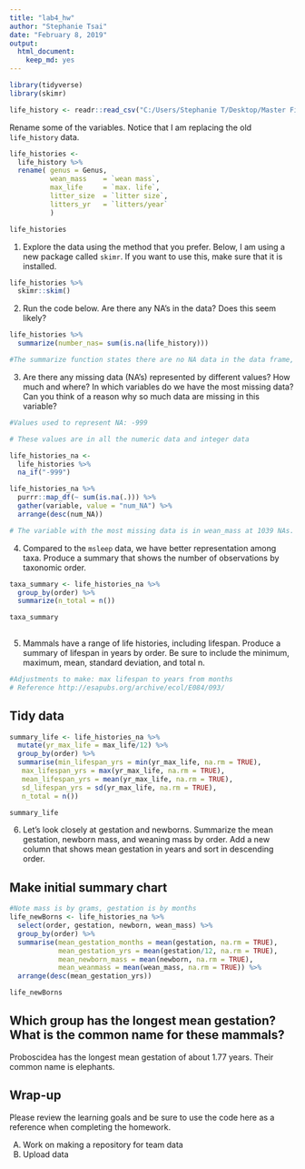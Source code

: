 ---
title: "lab4_hw"
author: "Stephanie Tsai"
date: "February 8, 2019"
output: 
  html_document: 
    keep_md: yes
---

```{r}
library(tidyverse)
library(skimr)
```


```{r}
life_history <- readr::read_csv("C:/Users/Stephanie T/Desktop/Master File/class_files-master/mammal_lifehistories_v2.csv")
```

Rename some of the variables. Notice that I am replacing the old `life_history` data.
```{r}
life_histories <- 
  life_history %>% 
  rename( genus = Genus,
          wean_mass    = `wean mass`,
          max_life     = `max. life`,
          litter_size  = `litter size`,
          litters_yr   = `litters/year`
          )

life_histories
```

1. Explore the data using the method that you prefer. Below, I am using a new package called `skimr`. If you want to use this, make sure that it is installed.


```{r}
life_histories %>% 
  skimr::skim()
```

2. Run the code below. Are there any NA's in the data? Does this seem likely?
```{r}
life_histories %>% 
  summarize(number_nas= sum(is.na(life_history)))
```
```{r}
#The summarize function states there are no NA data in the data frame, but this is highly unlikely because our previous code shows that there are -999 (usually indicates an NA from excel)
```



3. Are there any missing data (NA's) represented by different values? How much and where? In which variables do we have the most missing data? Can you think of a reason why so much data are missing in this variable?
```{r}
#Values used to represent NA: -999

# These values are in all the numeric data and integer data
```


```{r}
life_histories_na <- 
  life_histories %>%
  na_if("-999")

life_histories_na %>% 
  purrr::map_df(~ sum(is.na(.))) %>%
  gather(variable, value = "num_NA") %>%
  arrange(desc(num_NA))
```
```{r}
# The variable with the most missing data is in wean_mass at 1039 NAs. It probably is difficult to determine exactly when an animal has entered the weaning phase, so not all animals could be weighed at the time.
```


4. Compared to the `msleep` data, we have better representation among taxa. Produce a summary that shows the number of observations by taxonomic order.
```{r}
taxa_summary <- life_histories_na %>% 
  group_by(order) %>% 
  summarize(n_total = n())

taxa_summary
  
```


5. Mammals have a range of life histories, including lifespan. Produce a summary of lifespan in years by order. Be sure to include the minimum, maximum, mean, standard deviation, and total n.
```{r}
#Adjustments to make: max lifespan to years from months
# Reference http://esapubs.org/archive/ecol/E084/093/
```
## Tidy data
```{r}

summary_life <- life_histories_na %>%
  mutate(yr_max_life = max_life/12) %>%
  group_by(order) %>%
  summarise(min_lifespan_yrs = min(yr_max_life, na.rm = TRUE),
   max_lifespan_yrs = max(yr_max_life, na.rm = TRUE),
   mean_lifespan_yrs = mean(yr_max_life, na.rm = TRUE),
   sd_lifespan_yrs = sd(yr_max_life, na.rm = TRUE),
   n_total = n()) 

summary_life
```




6. Let's look closely at gestation and newborns. Summarize the mean gestation, newborn mass, and weaning mass by order. Add a new column that shows mean gestation in years and sort in descending order.  

## Make initial summary chart
```{r}
#Note mass is by grams, gestation is by months
life_newBorns <- life_histories_na %>%
  select(order, gestation, newborn, wean_mass) %>%
  group_by(order) %>%
  summarise(mean_gestation_months = mean(gestation, na.rm = TRUE),
            mean_gestation_yrs = mean(gestation/12, na.rm = TRUE),
            mean_newborn_mass = mean(newborn, na.rm = TRUE),
            mean_weanmass = mean(wean_mass, na.rm = TRUE)) %>%
  arrange(desc(mean_gestation_yrs))

life_newBorns

```

## Which group has the longest mean gestation? What is the common name for these mammals?
  Proboscidea has the longest mean gestation of about 1.77 years. Their common name is elephants.

## Wrap-up
Please review the learning goals and be sure to use the code here as a reference when completing the homework.

A) Work on making a repository for team data
B) Upload data